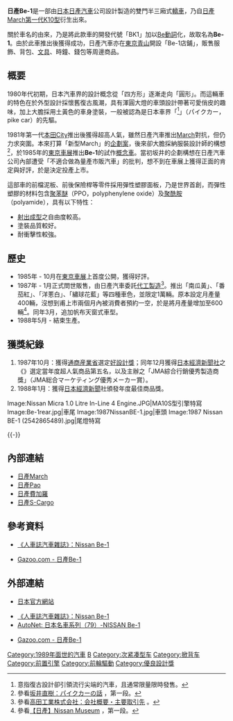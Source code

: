 {{Infobox Automobile
|name          = 日產Be-1
|aka           = 
|image         = [[File:Nissan_Be-1.JPG|230px]]
|manufacturer  = {{link-ja|高田工業|高田工業}}（[[日產汽車|日產汽車]]委託）
|predecessor   = 
|successor     = 
|class         = 小型車
|production    = 1987年-1988年
|layout        = [[前置前驅|FF]]
|transmission  = 五速手動排檔、三速自動排檔
|engine        = 1.0L直列四缸SOHC MA10S型引擎
|assembly      = 
|body_style    = 雙門半三廂式[[轎車|轎車]]
|wheelbase     = 2,300mm
|length        = 3,635mm
|width         = 1,580mm
|height        = 1,395mm-1,420mm
|weight        = 670kg-700kg
|fuel_capacity = 
|related       = [[日產March|日產March]]、[[日產Pao|日產Pao]]、[[日產S-Cargo|日產S-Cargo]]
|similar       =
|designer      = 古場田良郎
}}

'''日產Be-1'''是一部由[[日本|日本]][[日產汽車|日產汽車]]公司設計製造的雙門半三廂式[[轎車|轎車]]，乃自[[日產March#第一代：K10型（1982年-1992年）|日產March第一代K10型]]衍生出來。

關於車名的由來，乃是將此款車的開發代號「BK1」加以[[印歐系詞|Be動詞]]化，故取名為'''Be-1'''。由於此車推出後獲得成功，日產汽車亦在[[東京|東京]][[青山_(東京都港區)|青山]]開設「Be-1店鋪」，販售服飾、背包、[[文具|文具]]、時鐘、錢包等周邊商品。

== 概要 ==
1980年代初期，日本汽車界的設計概念從「四方形」逐漸走向「圓形」。而這輛車的特色在於外型設計採懷舊復古風潮，具有渾圓大燈的車頭設計帶著可愛俏皮的趣味，加上大膽採用土黃色的車身塗裝，一般被認為是日本車界「{{link-ja|尖端汽車|パイクカー}}<ref>意指復古設計卻引領流行尖端的汽車，且通常限量限時發售。</ref>」（{{ja}}パイクカー，{{en}}pike car）的先驅。

1981年第一代[[本田思迪|本田City]]推出後獲得超高人氣，雖然日產汽車推出[[日產March|March]]對抗，但仍力求突圍。本來打算「新型March」的[[企劃#企劃案|企劃案]]，後來卻大膽採納服裝設計師{{link-ja|坂井直樹|坂井直樹}}的構想<ref>參看{{ja}}[http://www.sakainaoki.com/publicity/pikecar.html 坂井直樹：パイクカーの話] {{Wayback|url=http://www.sakainaoki.com/publicity/pikecar.html |date=20090212061745 }}，第一段。</ref>，於1985年的[[東京車展|東京車展]]推出'''Be-1'''的試作[[概念車|概念車]]。當初坂井的企劃構想在日產汽車公司內部遭受「不適合做為量產市販汽車」的批判，想不到在車展上獲得正面的肯定與好評，於是決定投產上市。

這部車的前檔泥板、前後保險桿等零件採用彈性塑膠面板，乃是世界首創，而彈性塑膠的材料包含[[聚苯醚|聚苯醚]]（PPO，polyphenylene oxide）及[[聚酰胺|聚酰胺]]（polyamide），具有以下特性：
* [[注射製模|射出成型]]之自由度較高。
* 塗裝品質較好。
* 耐衝擊性較強。

== 歷史 ==
* 1985年 - 10月在[[東京車展|東京車展]]上首度公開，獲得好評。
* 1987年 - 1月正式問世販售，由日產汽車委託{{link-ja|高田工業|高田工業}}[[貼牌生產|代工製造]]<ref>參看{{ja}}[http://www.takada-kogyo.jp/company/index.html 高田工業株式会社：会社概要・主要取引先] {{Wayback|url=http://www.takada-kogyo.jp/company/index.html |date=20200222192608 }}。</ref>。推出「南瓜黃」、「番茄紅」、「洋蔥白」、「繡球花藍」等四種車色，並限定1萬輛。原本設定月產量400輛，沒想到甫上市兩個月內被消費者預約一空，於是將月產量增加至600輛<ref>參看{{ja}}[http://www.nissan.co.jp/MUSEUM/MARCH/PIKE/pike.html 【日產】Nissan Museum] {{Wayback|url=http://www.nissan.co.jp/MUSEUM/MARCH/PIKE/pike.html |date=20150917214642 }}，第一段。</ref>。同年3月，追加帆布天窗式車型。
* 1988年5月 - 結束生產。

== 獲獎紀錄 ==
# 1987年10月：獲得[[經濟產業省|通商産業省]]選定[[好設計獎|好設計獎]]；同年12月獲得[[日本經濟新聞社|日本經濟新聞社]]之《{{link-ja|日經趨勢雜誌|日経トレンディ}}》選定當年度超人氣商品第五名，以及{{link-ja|日本能率協會|日本能率協会}}主辦之「JMA綜合行銷優秀製造商獎」（{{ja}}JMA総合マーケティング優秀メーカー賞）。
# 1988年1月：獲得[[日本經濟新聞|日本經濟新聞]]社頒發年度最佳商品獎。

<gallery>
Image:Nissan Micra 1.0 Litre In-Line 4 Engine.JPG|MA10S型引擎特寫
Image:Be-1rear.jpg|車尾
Image:1987NissanBE-1.jpg|車頭
Image:1987 Nissan BE-1 (2542865489).jpg|尾燈特寫
</gallery>
{{-}}

== 內部連結 ==
* [[日產March|日產March]]
* [[日產Pao|日產Pao]]
* [[日產費加羅|日產費加羅]]
* [[日產S-Cargo|日產S-Cargo]]

== 參考資料 ==
* [http://www.caranddriver.com.hk/layout/set/print/feature/classic/Nissan-Be-1/(page)/1 《人車誌汽車雜誌》：Nissan Be-1]
* {{ja}}[https://web.archive.org/web/20041227213916/http://gazoo.com/meishakan/meisha/pdf/3093.pdf Gazoo.com - 日產Be-1]
{{Reflist}}

== 外部連結 ==
* {{ja}}[https://web.archive.org/web/20150917214642/http://www.nissan.co.jp/MUSEUM/MARCH/PIKE/pike.html 日本官方網站]
* [http://www.caranddriver.com.hk/layout/set/print/feature/classic/Nissan-Be-1/(page)/1 《人車誌汽車雜誌》：Nissan Be-1]
* [http://jp.autonet.com.tw/cgi-bin/file_view.cgi?a608059662010 AutoNet: 日本名車系列（79）-NISSAN Be-1] {{Wayback|url=http://jp.autonet.com.tw/cgi-bin/file_view.cgi?a608059662010 |date=20200709000715 }}
* {{ja}}[https://web.archive.org/web/20041227213916/http://gazoo.com/meishakan/meisha/pdf/3093.pdf Gazoo.com - 日產Be-1]

[[Category:1989年面世的汽車|Category:1989年面世的汽車]]
[[Category:日產車款|B]]
[[Category:次紧凑型车|Category:次紧凑型车]]
[[Category:掀背车|Category:掀背车]]
[[Category:前置引擎|Category:前置引擎]]
[[Category:前輪驅動|Category:前輪驅動]]
[[Category:優良設計獎|Category:優良設計獎]]